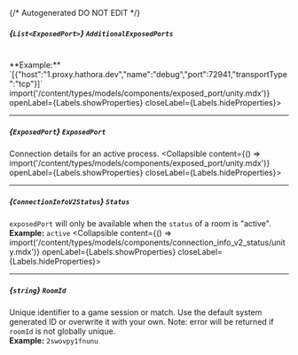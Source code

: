 {/* Autogenerated DO NOT EDIT  */}

##### *{`List<ExposedPort>`}* `AdditionalExposedPorts`
<br/>
**Example:** `[{"host":"1.proxy.hathora.dev","name":"debug","port":72941,"transportType":"tcp"}]`
<Collapsible content={() => import('/content/types/models/components/exposed_port/unity.mdx')} openLabel={Labels.showProperties} closeLabel={Labels.hideProperties}>
</Collapsible>

---
##### *{`ExposedPort`}* `ExposedPort`
Connection details for an active process.
<Collapsible content={() => import('/content/types/models/components/exposed_port/unity.mdx')} openLabel={Labels.showProperties} closeLabel={Labels.hideProperties}>
</Collapsible>

---
##### *{`ConnectionInfoV2Status`}* `Status`
`exposedPort` will only be available when the `status` of a room is "active".
<br/>
**Example:** `active`
<Collapsible content={() => import('/content/types/models/components/connection_info_v2_status/unity.mdx')} openLabel={Labels.showProperties} closeLabel={Labels.hideProperties}>
</Collapsible>

---
##### *{`string`}* `RoomId`
Unique identifier to a game session or match. Use the default system generated ID or overwrite it with your own.
Note: error will be returned if `roomId` is not globally unique.
<br/>
**Example:** `2swovpy1fnunu`



